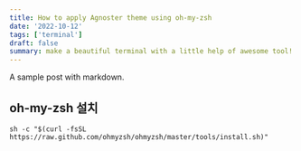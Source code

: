 ```yaml
---
title: How to apply Agnoster theme using oh-my-zsh
date: '2022-10-12'
tags: ['terminal']
draft: false
summary: make a beautiful terminal with a little help of awesome tool!
---
```


A sample post with markdown.

## oh-my-zsh 설치

```shell
sh -c "$(curl -fsSL https://raw.github.com/ohmyzsh/ohmyzsh/master/tools/install.sh)"
```
